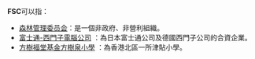 '''FSC'''可以指：
* [[森林管理委员会|森林管理委员会]]：是一個非政府、非營利組織。
* [[富士通-西門子電腦公司|富士通-西門子電腦公司]] ：為日本富士通公司及德國西門子公司的合資企業。
* [[方樹福堂基金方樹泉小學|方樹福堂基金方樹泉小學]] ：為香港北區一所津貼小學。

{{消歧义|cat=三字拉丁字母缩写消歧义}}